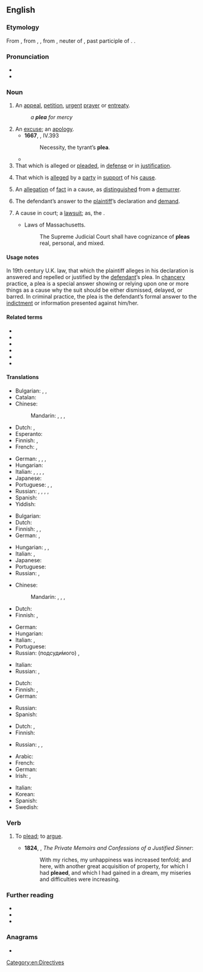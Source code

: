 {{also|pleâ}}
==English==

===Etymology===
From {{etyl|enm|en}}, from {{etyl|fro|en}} {{m|fro|plait}}, {{m|fro|plaid}}, from {{etyl|ML.|en}} {{m|la|placitum||a decree, sentence, suit, plea, etc., {{etyl|la|en}} an opinion, determination, prescription, order; literally, that which is pleasing, pleasure}}, neuter of {{m|la|placitus}}, past participle of {{m|la|placere||to please}}. {{doublet|placit|lang=en}}.

===Pronunciation===
* {{IPA|/pliː/|lang=en}}
* {{rhymes|iː|lang=en}}

===Noun===
{{en-noun}}

# An [[appeal]], [[petition]], [[urgent]] [[prayer]] or [[entreaty]].
#: ''a '''plea''' for mercy''
# An [[excuse]]; an [[apology]].
#* '''1667''', {{w|John Milton}}, ''{{w|Paradise Lost}}'' IV.393
#*: Necessity, the tyrant’s '''plea'''.
#* {{quote-book|1668|{{w|Sir John Denham}}|Poems and Translations with The Sophy||6|No '''Plea''' must serve; ’tis cruelty to spare.|section=“The Sophy”, Actus Primus, Scena Segunda}}
# That which is alleged or [[plead]]ed, in [[defense]] or in [[justification]].
# {{lb|en|legal}} That which is [[allege]]d by a [[party]] in [[support]] of his [[cause]].
# {{lb|en|legal}} An [[allegation]] of [[fact]] in a cause, as [[distinguish]]ed from a [[demurrer]].
# {{lb|en|legal}} The defendant’s answer to the [[plaintiff]]’s declaration and [[demand]].
# {{lb|en|legal}} A cause in court; a [[lawsuit]]; as, the {{w|Court of Common Pleas}}.
#* {{rfdate}} Laws of Massachusetts.
#*: The Supreme Judicial Court shall have cognizance of '''pleas''' real, personal, and mixed.

====Usage notes====
In 19th century U.K. law, that which the plaintiff alleges in his declaration is answered and repelled or justified by the [[defendant]]’s plea. In [[chancery]] practice, a plea is a special answer showing or relying upon one or more things as a cause why the suit should be either dismissed, delayed, or barred. In criminal practice, the plea is the defendant’s formal answer to the [[indictment]] or information presented against him/her.

====Related terms====
* {{l|en|pleas of the crown}}
* {{l|en|plead}}
* {{l|en|pleasant}}
* {{l|en|please}}
* {{l|en|pleasurable}}
* {{l|en|pleasure}}

====Translations====
{{trans-top|appeal, petition, entreaty}}
* Bulgarian: {{t+|bg|апел|m}}, {{t+|bg|петиция|f}}, {{t+|bg|молба|f}}
* Catalan: {{t+|ca|súplica|f}}
* Chinese:
*: Mandarin: {{t+|cmn|請求|sc=Hani}}, {{t+|cmn|请求|tr=qǐngqiú|sc=Hani}}, {{t+|cmn|懇求|sc=Hani}}, {{t+|cmn|恳求|tr=kěnqiú|sc=Hani}}
* Dutch: {{t+|nl|pleidooi|n}}, {{t+|nl|smeekbede|f}}
* Esperanto: {{t+|eo|pledo}}
* Finnish: {{t|fi|vetoomus}}, {{t+|fi|anomus}}
* French: {{t+|fr|supplication|f}}, {{t+|fr|appel|m}}
{{trans-mid}}
* German: {{t|de|Ersuchen|n}}, {{t|de|Flehen|n}}, {{t+|de|Bitte|f}}, {{t+|de|Appell|m}}
* Hungarian: {{t+|hu|kérvény}}
* Italian: {{t+|it|appello|m}}, {{t+|it|petizione|f}}, {{t+|it|istanza|f}}, {{t+|it|richiesta|f}}, {{t+|it|domanda|f}}
* Japanese: {{t|ja|嘆願|tr=たんがん, tangan|sc=Jpan}}
* Portuguese: {{t+|pt|súplica|f}}, {{t+|pt|apelo|m}}, {{t+|pt|rogo|m}}
* Russian: {{t+|ru|про́сьба|f}}, {{t+|ru|мольба́|f}}, {{t+|ru|проше́ние|n}}, {{t+|ru|призы́в|m}} {{qualifier|appeal}}, {{t+|ru|пети́ция|f}} {{qualifier|petition}}
* Spanish: {{t+|es|alegato|m}}
* Yiddish: {{t|yi|בקשה|f|tr=bakoshe}}
{{trans-bottom}}

{{trans-top|excuse}}
* Bulgarian: {{t+|bg|извинение|n}}
* Dutch: {{t+|nl|pleidooi|n}}
* Finnish: {{t+|fi|selitys}}, {{t+|fi|tekosyy}}, {{t+|fi|puolustelu}}
* German: {{t+|de|Entschuldigung|f}}, {{t+|de|Verteidigung|f}}
{{trans-mid}}
* Hungarian: {{t+|hu|kifogás}}, {{t+|hu|ürügy}}, {{t+|hu|mentség}}
* Italian: {{t+|it|scusa|f}}, {{t+|it|giustificazione|f}}
* Japanese: {{t+|ja|弁解|tr=べんかい, benkai|sc=Jpan}}
* Portuguese: {{t+|pt|desculpa|f}}
* Russian: {{t+|ru|оправда́ние|n}}, {{t+|ru|предло́г|m}}
{{trans-bottom}}

{{trans-top|that which is presented in defense or justification}}
* Chinese:
*: Mandarin: {{t+|cmn|辯解|sc=Hani}}, {{t+|cmn|辩解|tr=biànjiě|sc=Hani}}, {{t+|cmn|辯護|sc=Hani}}, {{t+|cmn|辩护|tr=biànhù|sc=Hani}}
* Dutch: {{t+|nl|pleidooi|n}}
* Finnish: {{t+|fi|puolustus}}, {{t+|fi|perustelu}}
{{trans-mid}}
* German: {{t+|de|Plädoyer|n}}
* Hungarian: {{t+|hu|védőbeszéd}}
* Italian: {{t+|it|eccezione|f}}, {{t+|it|riserva|f}}
* Portuguese: {{t+|pt|desculpa|f}}
* Russian: {{t+|ru|заявле́ние|n}} (подсуди́мого) {{qualifier|statement, declaration}}, {{t+|ru|оправда́ние|n}} {{qualifier|justification}}
{{trans-bottom}}

{{trans-top|law: that which is alleged by a party in support of his cause}}
* Italian: {{t+|it|eccezione|f}}
* Russian: {{t+|ru|иск|m}}, {{t+|ru|жа́лоба|f}}
{{trans-mid}}
{{trans-bottom}}

{{trans-top|law: allegation of fact in a cause, as distinguished from a demurrer}}
{{trans-mid}}
{{trans-bottom}}

{{trans-top|law: defendant's answer to plaintiff’s declaration}}
* Dutch: {{t+|nl|pleidooi|n}}
* Finnish: {{t+|fi|vastine}}, {{t+|fi|vastaus}}
* German: {{t+|de|Plädoyer|n}}
{{trans-mid}}
* Russian: {{t+|ru|заявле́ние|n}} {{qualifier|statement, declaration}}
* Spanish: {{t+|es|alegato|m}}
{{trans-bottom}}

{{trans-top|law: cause in court}}
* Dutch: {{t+|nl|zaak|f}}, {{t+|nl|rechtszaak|f}}
* Finnish: {{t|fi|oikeusjuttu}}
{{trans-mid}}
* Russian: {{t|ru|[[суде́бный]] [[акт]]|m}}, {{t|ru|[[суде́бный]] [[проце́сс]]|m}}, {{t+|ru|тя́жба|f}}
{{trans-bottom}}

{{checktrans-top}}
* Arabic: {{t-check|ar|دَعْوَى قَضَائِيَّة|f}}
* French: {{t+check|fr|supplication|f}}
* German: {{t+check|de|Plädoyer|n}}
* Irish: {{t-check|ga|agairt|f}}, {{t-check|ga|tagra|m}}
{{trans-mid}}
* Italian: {{t+check|it|supplica|f}}
* Korean: {{t+check|ko|간청|sc=Kore}}
* Spanish: {{t-check|es|súplica|f}}
* Swedish: {{t+check|sv|försvar|c}}
{{trans-bottom}}

===Verb===
{{en-verb|pleas|pleaing|pleaed}}

# {{lb|en|chiefly|England|_|regional|Scotland}} To [[plead]]; to [[argue]]. {{defdate|from 15th c.}}
#* '''1824''', {{w|James Hogg}}, ''The Private Memoirs and Confessions of a Justified Sinner'':
#*: With my riches, my unhappiness was increased tenfold; and here, with another great acquisition of property, for which I had '''pleaed''', and which I had gained in a dream, my miseries and difficulties were increasing.

===Further reading===
* {{R:Webster 1913}}
* {{R:Century 1911}}
* {{R:OneLook}}

===Anagrams===
* {{anagrams|en|Alep|LEAP|Lape|Leap|Peal|e-pal|leap|pale|pale-|peal|pela}}

[[Category:en:Directives]]